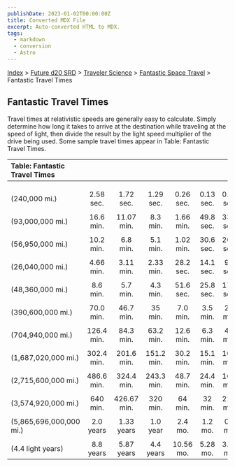 ```yaml
---
publishDate: 2023-01-02T00:00:00Z
title: Converted MDX File
excerpt: Auto-converted HTML to MDX.
tags:
  - markdown
  - conversion
  - Astro
---
```






[Index](-index) > [Future d20 SRD](future-d20-srd-index) > [Traveler Science](future-d20-srd-traveler-science-index) > [Fantastic Space Travel](future-d20-srd-traveler-science-fantastic-space-travel-index) > Fantastic Travel Times




## Fantastic Travel Times


Travel times at relativistic speeds are generally easy to calculate. Simply determine how long it takes to arrive at the destination while traveling at the speed of light, then divide the result by the light speed multiplier of the drive being used. Some sample travel times appear in Table: Fantastic Travel Times.


| Table: Fantastic Travel Times |  |  |  |  |  |  |  |
| :------------------------------- | :--: | :--: | :--: | :--: | :--: | :--: | --: |
|  |  |  |  |  |  |  |  |
|  |  |  |  |  |  |  |  |
|  |  |  |  |  |  |  |  |
| (240,000 mi.) | 2.58 sec. | 1.72 sec. | 1.29 sec. | 0.26 sec. | 0.13 sec. | 0.09 sec. | 0.05 sec. |
|  |  |  |  |  |  |  |  |
| (93,000,000 mi.) | 16.6 min. | 11.07 min. | 8.3 min. | 1.66 min. | 49.8 sec. | 33.2 sec. | 19.9 sec. |
|  |  |  |  |  |  |  |  |
| (56,950,000 mi.) | 10.2 min. | 6.8 min. | 5.1 min. | 1.02 min. | 30.6 sec. | 20.4 sec. | 12.2 sec. |
|  |  |  |  |  |  |  |  |
| (26,040,000 mi.) | 4.66 min. | 3.11 min. | 2.33 min. | 28.2 sec. | 14.1 sec. | 9.4 sec. | 5.6 sec. |
|  |  |  |  |  |  |  |  |
| (48,360,000 mi.) | 8.6 min. | 5.7 min. | 4.3 min. | 51.6 sec. | 25.8 sec. | 17.2 sec. | 10.3 sec. |
|  |  |  |  |  |  |  |  |
| (390,600,000 mi.) | 70.0 min. | 46.7 min. | 35 min. | 7.0 min. | 3.5 min. | 2.3 min. | 1.4 min. |
|  |  |  |  |  |  |  |  |
| (704,940,000 mi.) | 126.4 min. | 84.3 min. | 63.2 min. | 12.6 min. | 6.3 min. | 4.2 min. | 2.5 min. |
|  |  |  |  |  |  |  |  |
| (1,687,020,000 mi.) | 302.4 min. | 201.6 min. | 151.2 min. | 30.2 min. | 15.1 min. | 10.1 min. | 6.05 min. |
|  |  |  |  |  |  |  |  |
| (2,715,600,000 mi.) | 486.6 min. | 324.4 min. | 243.3 min. | 48.7 min. | 24.4 min. | 16.2 min. | 9.7 min. |
|  |  |  |  |  |  |  |  |
| (3,574,920,000 mi.) | 640 min. | 426.67 min. | 320 min. | 64 min. | 32 min. | 21.3 min. | 12.8 min. |
|  |  |  |  |  |  |  |  |
| (5,865,696,000,000 mi.) | 2.0 years | 1.33 years | 1.0 year | 2.4 mo. | 1.2 mo. | 0.8 mo. | 0.48 mo. |
|  |  |  |  |  |  |  |  |
| (4.4 light years) | 8.8 years | 5.87 years | 4.4 years | 10.56 mo. | 5.28 mo. | 3.53 mo. | 2.1 mo. |




